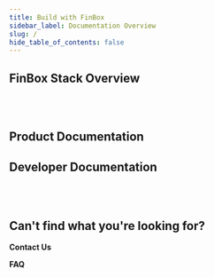 ```yaml
---
title: Build with FinBox
sidebar_label: Documentation Overview
slug: /
hide_table_of_contents: false
---
```



## FinBox Stack Overview

<div class="row">

<div class="col">
    <RedisCard 
      title="What is the FinBox Credit Stack?" 
      img="/img/EmbeddedFinance.svg"
      description="An overview of the FinBox Credit Stack" 
      page="/finbox-overview/"
        />
</div>

<div class="col"><br></br></div>
</div>

## Product Documentation

<div class="row">

<div class="col">
    <RedisCard 
        title="What can you build?" 
        img="/img/BankConnect.svg"
        description="See the various digital credit strategies that you can adopt" 
        page="/bank-connect/"
        />
</div>

<div class="col">
  <RedisCard
    title="Building Blocks"
    img="/img/EmbeddedFinance.svg"
    description="A primer on digital lending and its components"
    page="/embedded-finance/"
  />
</div>

</div>



<div class="row">

<div class="col">
  <RedisCard
    title="Product suite"
    img="/img/EmbeddedFinance.svg"
    description="Introduction to our products and their features"
    page="/embedded-finance/"
  />
</div>

<div class="col">
    <RedisCard 
        title="Integrations" 
        img = "/img/collectx.svg"
        description="Supported Platforms, banks, lenders, and integrations" 
        page="/create/azure"
        />
</div>

 </div>


<div class="row">

<div class="col">
    <RedisCard 
        title="Whats the right strategy for you?" 
        img="/img/BankConnect.svg"
        description="Pick the right digital credit program for your organization" 
        page="/bank-connect/"
        />
</div>

<div class="col">
    <RedisCard 
        title="Product Manager's checklist" 
        img="/img/BankConnect.svg"
        description="The end-to-end process of going live with FinBox Credit Stack" 
        page="/bank-connect/"
        />
</div>

</div>

## Developer Documentation


<div class="row">

<div class="col">
  <RedisCard
    title="Get-Started"
    img="/img/EmbeddedFinance.svg"
    description="Everything you need to get started with integrating our stack"
    page="/embedded-finance/"
  />
</div>

<div class="col">
  <RedisCard
    title="Go-live checklist"
    img="/img/DeviceConnect.svg"
    description="Everything you need to do to go live with your digital credit program"
    page="/device-connect/"
  />
</div>
</div>

<div class="row">



<div class="col">
  <RedisCard
    title="Developer Documentation"
    img="/img/DeviceConnect.svg"
    description="Leverage device data to build advanced underwriting models"
    page="/device-connect/"
  />
</div>

<div class="col">
<br></br>
</div>

</div>


## Can't find what you're looking for?

**Contact Us**

**FAQ**